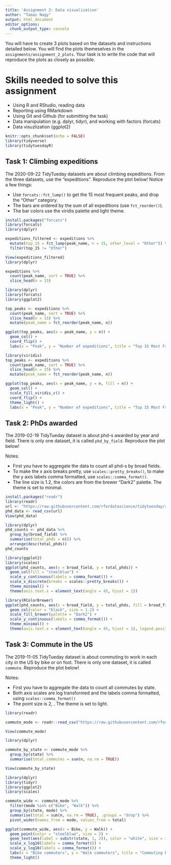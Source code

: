 ```yaml
---
title: 'Assignment 2: Data visualization'
author: "Tamas Nagy"
output: html_document
editor_options: 
  chunk_output_type: console
---
```


You will have to create 3 plots based on the datasets and instructions detailed below. You will find the plots themeselves in the `assignments/assignment_2_plots`. Your task is to write the code that will reproduce the plots as closely as possible.

# Skills needed to solve this assignment

-   Using R and RStudio, reading data
-   Reporting using RMarkdown
-   Using Git and Github (for submitting the task)
-   Data manipulation (e.g. dplyr, tidyr), and working with factors (forcats)
-   Data visuzlization (ggplot2)

```r
knitr::opts_chunk$set(echo = FALSE)
library(tidyverse)
library(tidytuesdayR)
```

## Task 1: Climbing expeditions

The 2020-09-22 TidyTueday datasets are about climbing expeditions. From the three datasets, use the "expeditions". Reproduce the plot below! Notice a few things:

-   Use `forcats::fct_lump()` to get the 15 most frequent peaks, and drop the "Other" category.
-   The bars are ordered by the sum of all expeditions (use `fct_reorder()`).
-   The bar colors use the viridis palette and light theme.

```r

install.packages("forcats")
library(forcats)
library(dplyr)

expeditions_filtered <- expeditions %>%
  mutate(top_15 = fct_lump(peak_name, n = 15, other_level = "Other")) %>%
  filter(top_15 != "Other")

View(expeditions_filtered)
library(dplyr)

expeditions %>%
  count(peak_name, sort = TRUE) %>%
  slice_head(n = 15)

library(dplyr)
library(forcats)
library(ggplot2)

top_peaks <- expeditions %>%
  count(peak_name, sort = TRUE) %>%
  slice_head(n = 15) %>%
  mutate(peak_name = fct_reorder(peak_name, n))

ggplot(top_peaks, aes(x = peak_name, y = n)) +
  geom_col() +
  coord_flip() +
  labs(x = "Peak", y = "Number of expeditions", title = "Top 15 Most Frequent Peaks")

library(viridis)
top_peaks <- expeditions %>%
  count(peak_name, sort = TRUE) %>%
  slice_head(n = 15) %>%
  mutate(peak_name = fct_reorder(peak_name, n))

ggplot(top_peaks, aes(x = peak_name, y = n, fill = n)) +
  geom_col() +
  scale_fill_viridis_c() +
  coord_flip() +
  theme_light() +
  labs(x = "Peak", y = "Number of expeditions", title = "Top 15 Most Frequent Peaks")


```

## Task 2: PhDs awarded

The 2019-02-19 TidyTueday dataset is about phd-s awarded by year and field. There is only one dataset, it is called `phd_by_field`. Reproduce the plot below!

Notes:

-   First you have to aggregate the data to count all phd-s by broad fields.
-   To make the x axis breaks pretty, use `scales::pretty_breaks()`, to make the y axis labels comma formatted, use `scales::comma_format()`.
-   The line size is 1.2, the colors are from the brewer "Dark2" palette. The theme is set to minimal.

```r
install.packages("readr")
library(readr)
url <- "https://raw.githubusercontent.com/rfordatascience/tidytuesday/refs/heads/main/data/2019/2019-02-19/phd_by_field.csv"
phd_data <- read_csv(url)
View(phd_data)

library(dplyr)
phd_counts <- phd_data %>%
  group_by(broad_field) %>%
  summarise(total_phds = n()) %>%
  arrange(desc(total_phds))
phd_counts

library(ggplot2)
library(scales)
ggplot(phd_counts, aes(x = broad_field, y = total_phds)) +
  geom_col(fill = "steelblue") +
  scale_y_continuous(labels = comma_format()) +
  scale_x_discrete(breaks = scales::pretty_breaks()) +  
  theme_minimal() +
  theme(axis.text.x = element_text(angle = 45, hjust = 1))

library(RColorBrewer)
ggplot(phd_counts, aes(x = broad_field, y = total_phds, fill = broad_field)) +
  geom_col(color = "black", size = 1.2) +
  scale_fill_brewer(palette = "Dark2") +
  scale_y_continuous(labels = comma_format()) +
  theme_minimal() +
  theme(axis.text.x = element_text(angle = 45, hjust = 1), legend.position = "none")

```

## Task 3: Commute in the US

The 2019-11-05 TidyTueday dataset is about commuting to work in each city in the US by bike or on foot. There is only one dataset, it is called `commute`. Reproduce the plot below!

Notes:

-   First you have to aggregate the data to count all commutes by state.
-   Both axis scales are log transformed and the labels comma formatted, using `scales::comma_format()`
-   The point size is 2, . The theme is set to light.

```r
library(readr)

commute_mode <- readr::read_csv("https://raw.githubusercontent.com/rfordatascience/tidytuesday/main/data/2019/2019-11-05/commute.csv")

View(commute_mode)

library(dplyr)

commute_by_state <- commute_mode %>%
  group_by(state) %>%
  summarise(total_commutes = sum(n, na.rm = TRUE))

View(commute_by_state)

library(dplyr)
library(tidyr)
library(ggplot2)
library(scales)

commute_wide <- commute_mode %>%
  filter(mode %in% c("Bike", "Walk")) %>%
  group_by(state, mode) %>%
  summarise(total = sum(n, na.rm = TRUE), .groups = "drop") %>%
  pivot_wider(names_from = mode, values_from = total)

ggplot(commute_wide, aes(x = Bike, y = Walk)) +
  geom_point(color = "steelblue", size = 2) +
  geom_text(aes(label = substr(state, 1, 2)), color = "white", size = 3) +
  scale_x_log10(labels = comma_format()) +
  scale_y_log10(labels = comma_format()) +
  labs(x = "Bike commuters", y = "Walk commuters", title = "Commuting by Bike vs. Walk (per state)") +
  theme_light()



```
